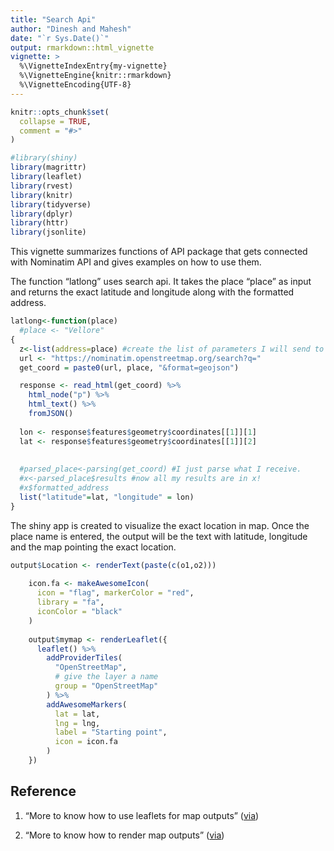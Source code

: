 ```yaml
---
title: "Search Api"
author: "Dinesh and Mahesh"
date: "`r Sys.Date()`"
output: rmarkdown::html_vignette
vignette: >
  %\VignetteIndexEntry{my-vignette}
  %\VignetteEngine{knitr::rmarkdown}
  %\VignetteEncoding{UTF-8}
---
```


```r
knitr::opts_chunk$set(
  collapse = TRUE,
  comment = "#>"
)
```

```r
#library(shiny)
library(magrittr)
library(leaflet)
library(rvest)
library(knitr)
library(tidyverse)
library(dplyr)
library(httr)
library(jsonlite)
```

This vignette summarizes functions of API package that gets connected with Nominatim API and gives examples on how to use them.

The function "latlong" uses search api. It takes the place "place" as input and returns the exact latitude and longitude along with the formatted address.

```r
latlong<-function(place)
  #place <- "Vellore"
{
  z<-list(address=place) #create the list of parameters I will send to google.
  url <- "https://nominatim.openstreetmap.org/search?q="
  get_coord = paste0(url, place, "&format=geojson")

  response <- read_html(get_coord) %>%
    html_node("p") %>%
    html_text() %>%
    fromJSON()
  
  lon <- response$features$geometry$coordinates[[1]][1]
  lat <- response$features$geometry$coordinates[[1]][2]
  
  
  #parsed_place<-parsing(get_coord) #I just parse what I receive.
  #x<-parsed_place$results #now all my results are in x!
  #x$formatted_address
  list("latitude"=lat, "longitude" = lon)
}
```
The shiny app is created to visualize the exact location in map. Once the place name is entered, the output will be the text with latitude, longitude and the map pointing the exact location.

```r
output$Location <- renderText(paste(c(o1,o2)))
    
    icon.fa <- makeAwesomeIcon(
      icon = "flag", markerColor = "red",
      library = "fa",
      iconColor = "black"
    )
    
    output$mymap <- renderLeaflet({
      leaflet() %>%
        addProviderTiles(
          "OpenStreetMap",
          # give the layer a name
          group = "OpenStreetMap"
        ) %>%
        addAwesomeMarkers(
          lat = lat,
          lng = lng,
          label = "Starting point",
          icon = icon.fa
        )
    })
```


## Reference

1. "More to know how to use leaflets for map outputs"
([via](https://bookdown.org/nicohahn/making_maps_with_r5/docs/leaflet.html))

2. "More to know how to render map outputs"
([via](https://shiny.rstudio.com/tutorial/written-tutorial/lesson5/))
